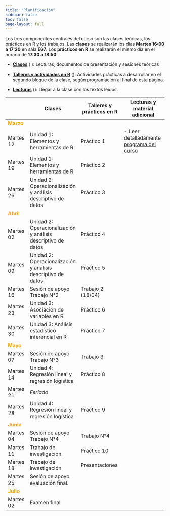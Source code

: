 ```yaml
---
title: "Planificación"
sidebar: false
toc: false
page-layout: full
---
```


Los tres componentes centrales del curso son las clases teóricas, los prácticos en R y los trabajos. Las **clases** se realizarán los días **Martes 16:00 a 17:20** en sala **E67**. Los **prácticos en R** se realizarán el mismo día en el horario de **17:30 a 18:50**.


- [**Clases**]() (<i class="fas fa-chalkboard-teacher"></i> ): Lecturas, documentos de presentación y sesiones teóricas

- [**Talleres y actividades en R**]() (<i class="fas fa-user-edit"></i>): Actividades prácticas a desarrollar en el segundo bloque de la clase, según programación al final de esta página.

- [**Lecturas**]() (<i class="fas fa-book-reader"></i>): Llegar a la clase con los textos leídos.



| |<i class="fas fa-chalkboard-teacher"></i>  Clases  |  <i class="fas fa-user-edit"></i>  Talleres y prácticos en R | <i class="fas fa-book-reader"></i> Lecturas y material adicional
-----|----|-----------|-----------
<font color="orange"> **Marzo** </font> |   |   |
Martes 12 | Unidad 1: Elementos y herramientas de R | Práctico 1 | - Leer detalladamente [programa del curso](syllabus.html)
Martes 19 | Unidad 1: Elementos y herramientas de R | Práctico 2 | 
Martes 26 | Unidad 2: Operacionalización y análisis descriptivo de datos  | Práctico 3 | 
<font color="orange"> **Abril** </font> |   |   |
Martes 02 | Unidad 2: Operacionalización y análisis descriptivo de datos  | Práctico 4 | 
Martes 09 | Unidad 2: Operacionalización y análisis descriptivo de datos  | Práctico 5 |
Martes 16 | Sesión de apoyo Trabajo N°2  | Trabajo 2 (18/04)  |
Martes 23 | Unidad 3: Asociación de variables en R | Práctico 6 |
Martes 30 | Unidad 3: Análisis estadístico inferencial en R | Práctico 7  |
<font color="orange"> **Mayo** </font> |   |   |
Martes 07 | Sesión de apoyo Trabajo N°3 | Trabajo 3 |
Martes 14 | Unidad 4: Regresión lineal y regresión logística | Práctico 8 | 
Martes 21 | *Feriado* | | |
Martes 28 | Unidad 4: Regresión lineal y regresión logística | Práctico 9 | 
<font color="orange"> **Junio** </font> |   |   |
Martes 04 | Sesión de apoyo Trabajo N°4 | Trabajo N°4  |
Martes 11 | Trabajo de investigación | Práctico 10 |  |
Martes 18 | Trabajo de investigación | Presentaciones  | 
Martes 25 | Sesión de apoyo evaluación final. | | 
<font color="orange"> **Julio** </font> |   |   |
Martes 02 | Examen final  |   | 

